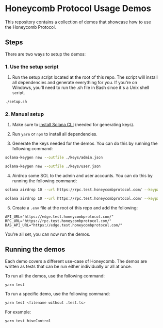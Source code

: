 # Honeycomb Protocol Usage Demos

This repository contains a collection of demos that showcase how to use the Honeycomb Protocol. 

## Steps

There are two ways to setup the demos:

### 1. Use the setup script

1. Run the setup script located at the root of this repo. The script will install all dependencies and generate everything for you. If you're on Windows, you'll need to run the .sh file in Bash since it's a Unix shell script.

```bash
./setup.sh
```

### 2. Manual setup

1. Make sure to [install Solana CLI](https://docs.solanalabs.com/cli/install) (needed for generating keys).

2. Run `yarn` or `npm` to install all dependencies.

3. Generate the keys needed for the demos. You can do this by running the following command:

```bash
solana-keygen new --outfile ./keys/admin.json
```

```bash
solana-keygen new --outfile ./keys/user.json
```

4. Airdrop some SOL to the admin and user accounts. You can do this by running the following command:

```bash
solana airdrop 10 --url https://rpc.test.honeycombprotocol.com/ --keypair ./keys/admin.json
```

```bash
solana airdrop 10 --url https://rpc.test.honeycombprotocol.com/ --keypair ./keys/user.json
```

5. Create a `.env` file at the root of this repo and add the following:

```env
API_URL="https://edge.test.honeycombprotocol.com/"
RPC_URL="https://rpc.test.honeycombprotocol.com/"
DAS_API_URL="https://edge.test.honeycombprotocol.com/"
```

You're all set, you can now run the demos.

## Running the demos

Each demo covers a different use-case of Honeycomb. The demos are written as tests that can be run either individually or all at once.

To run all the demos, use the following command:

```bash
yarn test
```

To run a specific demo, use the following command:

```bash
yarn test <filename without .test.ts>
```

For example:

```bash
yarn test hiveControl
```